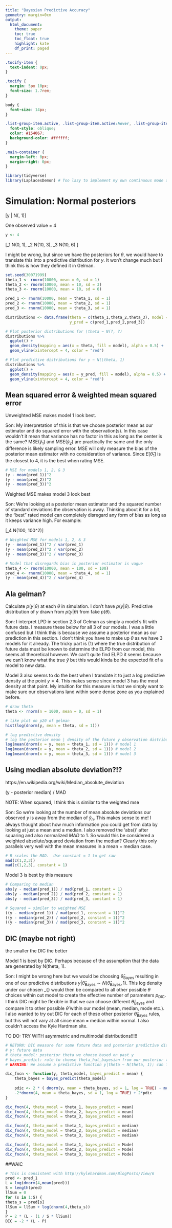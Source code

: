```yaml
---
title: "Bayesian Predictive Accuracy"
geometry: margin=0cm
output:
  html_document:
    theme: paper
    toc: true
    toc_float: true
    highlight: kate
    df_print: paged
---
```

```css
.tocify-item {
  text-indent: 0px;
}

.tocify {
  margin: 5px 10px;
  font-size: 1.7rem;
}

body {
  font-size: 14px;
}

.list-group-item.active, .list-group-item.active:hover, .list-group-item.active:focus {
  font-style: oblique;
  color: #154067;
  background-color: #ffffff;
}

.main-container {
  margin-left: 0px;
  margin-right: 0px;
}
```

```r
library(tidyverse)
library(LaplacesDemon) # Too lazy to implement my own continuous mode approximation function
```

# Simulation: Normal posteriors

\[y | \theta \sim N(\theta, 1)\]

One observed value = 4

```r
y <- 4
```

\[\hat{\theta}_1 \sim N(0, 1), \qquad \hat{\theta}_2 \sim N(10, 3), \qquad \hat{\theta}_3 \sim N(10, 6) \]

I might be wrong, but since we have the posteriors for $\theta$, we would have to translate this into a predictive distribution for $y$. It won't change much but I think this is how they defined it in Gelman.

```r
set.seed(30071999)
theta_1 <- rnorm(10000, mean = 0, sd = 1)
theta_2 <- rnorm(10000, mean = 10, sd = 3)
theta_3 <- rnorm(10000, mean = 10, sd = 6)

pred_1 <- rnorm(10000, mean = theta_1, sd = 1)
pred_2 <- rnorm(10000, mean = theta_2, sd = 1)
pred_3 <- rnorm(10000, mean = theta_3, sd = 1)
```

```r
distributions <- data.frame(theta = c(theta_1,theta_2,theta_3), model = rep(c("1","2","3"), each = 10000),
                            y_pred = c(pred_1,pred_2,pred_3))

# Plot posterior distributions for \theta ~ N(?, ?)
distributions %>%
  ggplot() + 
  geom_density(mapping = aes(x = theta, fill = model), alpha = 0.5) + 
  geom_vline(xintercept = 4, color = "red")

# Plot predictive distributions for y ~ N(\theta, 1)
distributions %>%
  ggplot() + 
  geom_density(mapping = aes(x = y_pred, fill = model), alpha = 0.5) + 
  geom_vline(xintercept = 4, color = "red")
```


## Mean squared error & weighted mean squared error

Unweighted MSE makes model 1 look best.

Son:
My interpretation of this is that we choose posterior mean as our estimator and do squared error with the observation(s). In this case wouldn't it mean that variance has no factor in this as long as the center is the same? $\text{MSE}(\hat{y}_1)$ and $\text{MSE}(\hat{y}_2)$ are practically the same and the only difference is likely sampling error. MSE will only measure the bias of the posterior mean estimator with no consideration of variance. Since $E[\hat{\theta}_1]$ is the closest to $4$, it is the best when rating MSE.

```r
# MSE for models 1, 2, & 3
(y - mean(pred_1))^2
(y - mean(pred_2))^2
(y - mean(pred_3))^2
```

Weighted MSE makes model 3 look best

Son:
We're looking at a posterior mean estimator and the squared number of standard deviations the observation is away. Thinking about it for a bit, the "best" rated model can completely disregard any form of bias as long as it keeps variance high. For example:

\[\hat{y}_4 \sim N(100, 100^2)\]

```r
# Weighted MSE for models 1, 2, & 3
(y - mean(pred_1))^2 / var(pred_1)
(y - mean(pred_2))^2 / var(pred_2)
(y - mean(pred_3))^2 / var(pred_3)

# Model that disregards bias in posterior estimator is vague
theta_4 <- rnorm(10000, mean = 100, sd = 100)
pred_4 <- rnorm(10000, mean = theta_4, sd = 1)
(y - mean(pred_4))^2 / var(pred_4)
```

## Ala gelman?  

Calculate $p(y|\theta)$ at each $\theta$ in simulation. I don't have $p(y|\theta)$. Predictive distribution of $y$ drawn from $p(y|\theta)$ from fake $p(\theta)$.

Son:
I interpret LPD in section 2.3 of Gelman as simply a model's fit with future data. I measure these below for all 3 of our models. I was a little confused but I think this is because we assume a posterior mean as our prediction in this section. I don't think you have to make up $\theta$ as we have 3 models for it already. The tricky part is (1) where the true distribution of future data must be known to determine the ELPD from our model, this seems all theoretical however. We can't quite find ELPD it seems because we can't know what the true $\tilde{y}$ but this would kinda be the expected fit of a model to new data.

Model 3 also seems to do the best when I translate it to just a log predictive density at the point $y = 4$. This makes sense since model 3 has the most density at that point. My intuition for this measure is that we simply want to make sure our observations land within some dense zone as you explained before.

```r
# draw theta
theta <- rnorm(n = 1000, mean = 0, sd = 1)

# like plot on p20 of gelman
hist(log(dnorm(y, mean = theta, sd = 1)))

# log predictive density
# log the posterior mean | density of the future y observation distribution | this depends on \theta as the RV
log(mean(dnorm(x = y, mean = theta_1, sd = 1))) # model 1
log(mean(dnorm(x = y, mean = theta_2, sd = 1))) # model 2
log(mean(dnorm(x = y, mean = theta_3, sd = 1))) # model 3
```

## Using median absolute deviation?!?

https://en.wikipedia.org/wiki/Median_absolute_deviation

(y - posterior median) / MAD

NOTE: When squared, I think this is similar to the weighted mse

Son:
So we're looking at the number of mean absolute deviations our observed $y$ is away from the median of $\hat{y}_n$. This makes sense to me! I always thought about how much information you could get from data by looking at just a mean and a median. I also removed the 'abs()' after squaring and also normalized $MAD$ to $1$. So would this be considered a weighted absolute/squared deviation from the median? Clearly this only parallels very well with the mean measures in a mean = median case.

```r
# R scales the MAD.  Use constant = 1 to get raw
mad(c(1,2,3))
mad(c(1,2,3), constant = 1)
```


Model 3 is best by this measure

```r
# Comparing to median
abs(y - median(pred_1)) / mad(pred_1, constant = 1)
abs(y - median(pred_2)) / mad(pred_2, constant = 1)
abs(y - median(pred_3)) / mad(pred_3, constant = 1)

# Squared = similar to weighted MSE
((y - median(pred_1)) / mad(pred_1, constant = 1))^2
((y - median(pred_2)) / mad(pred_2, constant = 1))^2
((y - median(pred_3)) / mad(pred_3, constant = 1))^2
```

## DIC (maybe not right)

the smaller the DIC the better


Model 1 is best by DIC.  Perhaps because of the assumption that the data are generated by N(theta, 1). 

Son:
I might be wrong here but we would be choosing $\hat{\theta}_{\text{Bayes}}$ resulting in one of our predictive distributions $y | \hat{\theta}_{\text{Bayes}} \sim N(\hat{\theta}_{\text{Bayes}}, 1)$. This log density under our chosen \hat{\theta}_{\text{Bayes}} would then be compared to all other possible $\theta$ choices within out model to create the effective number of parameters $p_{\text{DIC}}$. I think DIC might be flexible in that we can choose different $\hat{\theta}_{\text{Bayes}}$ and compare it to other possible $\hat{\theta}$ within our model (mean, median, mode etc.). I also wanted to try out DIC for each of these other posterior $\hat{\theta}_{\text{Bayes}}$ rules, but this will not vary at all since mean = median within normal. I also couldn't access the Kyle Hardman site.

TO DO: TRY WITH asymmetric and multimodal distributions!!!!!

```r
# RETURN: DIC measure for some future data and posterior predictive distribution based on theta model and prediction rule
# y: future data
# theta_model: posterior theta we choose based on past y
# bayes_predict: rule to choose theta_hat_bayesian from our posterior theta. Posterior mean by default
# WARNING: We assume a predictive function y|theta ~ N(theta, 1); can further generalize

dic_fncn <- function(y, theta_model, bayes_predict = mean) {
    theta_bayes = bayes_predict(theta_model)
    
    pdic <- 2 * ( dnorm(y, mean = theta_bayes, sd = 1, log = TRUE) - mean(dnorm(y, mean = theta_model, sd = 1, log = TRUE)) )
    -2*dnorm(4, mean = theta_bayes, sd = 1, log = TRUE) + 2*pdic
}

dic_fncn(4, theta_model = theta_1, bayes_predict = mean)
dic_fncn(4, theta_model = theta_2, bayes_predict = mean)
dic_fncn(4, theta_model = theta_3, bayes_predict = mean)

dic_fncn(4, theta_model = theta_1, bayes_predict = median)
dic_fncn(4, theta_model = theta_2, bayes_predict = median)
dic_fncn(4, theta_model = theta_3, bayes_predict = median)

dic_fncn(4, theta_model = theta_1, bayes_predict = Mode)
dic_fncn(4, theta_model = theta_2, bayes_predict = Mode)
dic_fncn(4, theta_model = theta_3, bayes_predict = Mode)
```

##WAIC 

```r
# This is consistent with http://kylehardman.com/BlogPosts/View/6
pred <- pred_1
L = log(dnorm(4,mean(pred)))
S = length(pred)
llSum = 0
for (s in 1:S) {
theta_s = pred[s]
llSum = llSum + log(dnorm(4,theta_s))
}
P = 2 * (L - (1 / S * llSum))
DIC = -2 * (L - P)
```

